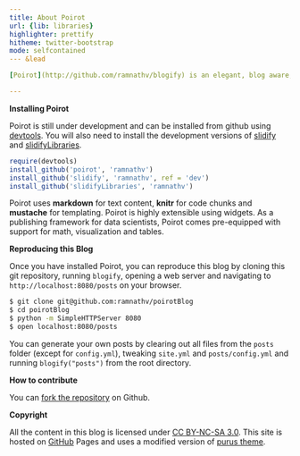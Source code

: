 ```yaml
---
title: About Poirot
url: {lib: libraries}
highlighter: prettify
hitheme: twitter-bootstrap
mode: selfcontained
--- &lead

[Poirot](http://github.com/ramnathv/blogify) is an elegant, blog aware, static site generator to create, manage and publish websites with reproducible content using [R Markdown](http://www.r-project.org).

---
```


**Installing Poirot**

Poirot is still under development and can be installed from github using [devtools](http:github.com/hadley/devtools). You will also need to install the development versions of [slidify](http://github.com/ramnathv/slidify) and [slidifyLibraries](http://github.com/ramnathv/slidifyLibraries).

```r
require(devtools)
install_github('poirot', 'ramnathv')
install_github('slidify', 'ramnathv', ref = 'dev')
install_github('slidifyLibraries', 'ramnathv')
```


Poirot uses **markdown** for text content, **knitr** for code chunks and **mustache** for templating. Poirot is highly extensible using widgets. As a publishing framework for data scientists, Poirot comes pre-equipped with support for math, visualization and tables.

**Reproducing this Blog**

Once you have installed Poirot, you can reproduce this blog by cloning this git repository, running `blogify`, opening a web server and navigating to `http://localhost:8080/posts` on your browser.

```bash
$ git clone git@github.com:ramnathv/poirotBlog
$ cd poirotBlog
$ python -m SimpleHTTPServer 8080
$ open localhost:8080/posts
```

You can generate your own posts by clearing out all files from the `posts` folder (except for `config.yml`), tweaking `site.yml` and `posts/config.yml` and running `blogify("posts")` from the root directory.

**How to contribute**

You can [fork the repository](https://github.com/ramnathv/blogify) on Github.

**Copyright**

All the content in this blog is licensed under [CC BY-NC-SA 3.0](http://creativecommons.org/licenses/by-nc-sa/3.0/). This site is hosted on [GitHub](https://github.com) Pages and uses a modified version of [purus theme](https://github.com/mertemin/purus).

